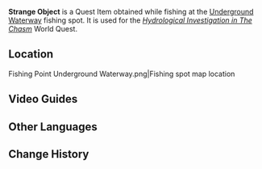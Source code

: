 {{Item Infobox
|id           = 101665
|image        = Item Strange Object.png
|type         = Quest Items
|description  = A strange item that you fished up from the underground waterways in [[The Chasm]]. It's wet, and you cannot tell if this is a living or dead thing.
|source1      = Obtained from a hidden fishing point in [[Underground Waterway]]
}}
'''Strange Object''' is a Quest Item obtained while fishing at the [[Underground Waterway]] fishing spot. It is used for the ''[[Hydrological Investigation in The Chasm]]'' World Quest.

==Location==
<gallery hideaddbutton="true" captionalign="center">
Fishing Point Underground Waterway.png|Fishing spot map location
</gallery>

==Video Guides==
{{EVT
|video1   = https://youtu.be/cGxzTtXoZK8
|caption1 = Obtain Strange Object Guide
}}

==Other Languages==
{{Other Languages
|en      = Strange Object
|zhs     = 奇怪的物件
|zhs_rm  = Qíguài de Wùjiàn
|zht     = 奇怪的物件
|zht_rm  = Qíguài de Wùjiàn
|zh_tl   = Strange Object
|ja      = 奇妙な物
|ja_rm   = Kimyou na Mono
|ja_tl   = Strange Object
|ko      = 이상한 물건
|ko_rm   = Isanghan Mulgeon
|ko_tl   = Strange Object
|es      = Objeto extraño
|es_tl   = 
|fr      = Objet bizarre
|fr_tl   = Strange Object
|ru      = Странный предмет
|ru_tl   = 
|th      = วัตถุแปลกปลอม
|th_rm   = 
|th_tl   = 
|vi      = Vật Kỳ Lạ
|vi_tl   = 
|de      = Seltsames Objekt
|de_tl   = Strange Object
|id      = Objek Aneh
|id_tl   = Strange Object
|pt      = Objeto Estranho
|pt_tl   = 
}}

==Change History==
{{Change History|2.6}}
